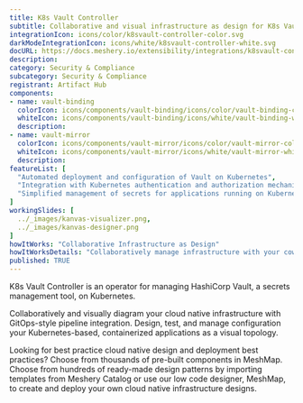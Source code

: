 ```yaml
---
title: K8s Vault Controller
subtitle: Collaborative and visual infrastructure as design for K8s Vault Controller
integrationIcon: icons/color/k8svault-controller-color.svg
darkModeIntegrationIcon: icons/white/k8svault-controller-white.svg
docURL: https://docs.meshery.io/extensibility/integrations/k8svault-controller
description: 
category: Security & Compliance
subcategory: Security & Compliance
registrant: Artifact Hub
components: 
- name: vault-binding
  colorIcon: icons/components/vault-binding/icons/color/vault-binding-color.svg
  whiteIcon: icons/components/vault-binding/icons/white/vault-binding-white.svg
  description: 
- name: vault-mirror
  colorIcon: icons/components/vault-mirror/icons/color/vault-mirror-color.svg
  whiteIcon: icons/components/vault-mirror/icons/white/vault-mirror-white.svg
  description: 
featureList: [
  "Automated deployment and configuration of Vault on Kubernetes",
  "Integration with Kubernetes authentication and authorization mechanisms",
  "Simplified management of secrets for applications running on Kubernetes"
]
workingSlides: [
  ../_images/kanvas-visualizer.png,
  ../_images/kanvas-designer.png
]
howItWorks: "Collaborative Infrastructure as Design"
howItWorksDetails: "Collaboratively manage infrastructure with your coworkers synchronously sharing the same designs."
published: TRUE
---
```

<p>
K8s Vault Controller is an operator for managing HashiCorp Vault, a secrets management tool, on Kubernetes.
</p>
<p>
    Collaboratively and visually diagram your cloud native infrastructure with GitOps-style pipeline integration. Design, test, and manage configuration your Kubernetes-based, containerized applications as a visual topology.
</p>
<p>
    Looking for best practice cloud native design and deployment best practices? Choose from thousands of pre-built components in MeshMap. Choose from hundreds of ready-made design patterns by importing templates from Meshery Catalog or use our low code designer, MeshMap, to create and deploy your own cloud native infrastructure designs.
</p>
